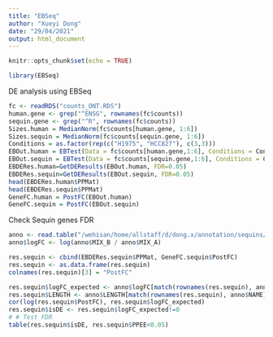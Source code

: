 ```yaml
---
title: "EBSeq"
author: "Xueyi Dong"
date: "29/04/2021"
output: html_document
---
```


```r
knitr::opts_chunk$set(echo = TRUE)
```

```r
library(EBSeq)
```
DE analysis using EBSeq
```r
fc <- readRDS("counts_ONT.RDS")
human.gene <- grep("^ENSG", rownames(fc$counts))
sequin.gene <- grep("^R", rownames(fc$counts))
Sizes.human = MedianNorm(fc$counts[human.gene, 1:6])
Sizes.sequin = MedianNorm(fc$counts[sequin.gene, 1:6])
Conditions = as.factor(rep(c("H1975", "HCC827"), c(3,3)))
EBOut.human = EBTest(Data = fc$counts[human.gene,1:6], Conditions = Conditions, sizeFactors = Sizes.human, maxround = 5)
EBOut.sequin = EBTest(Data = fc$counts[sequin.gene,1:6], Conditions = Conditions, sizeFactors = Sizes.sequin, maxround = 5)
EBDERes.human=GetDEResults(EBOut.human, FDR=0.05)
EBDERes.sequin=GetDEResults(EBOut.sequin, FDR=0.05)
head(EBDERes.human$PPMat)
head(EBDERes.sequin$PPMat)
GeneFC.human = PostFC(EBOut.human)
GeneFC.sequin = PostFC(EBOut.sequin)
```

Check Sequin genes FDR
```r
anno <- read.table("/wehisan/home/allstaff/d/dong.x/annotation/sequins/rnasequin_genes_2.4.tsv", header = TRUE, stringsAsFactors = FALSE)
anno$logFC <- log(anno$MIX_B / anno$MIX_A)

res.sequin <- cbind(EBDERes.sequin$PPMat, GeneFC.sequin$PostFC)
res.sequin <- as.data.frame(res.sequin)
colnames(res.sequin)[3] = "PostFC"

res.sequin$logFC_expected <- anno$logFC[match(rownames(res.sequin), anno$NAME)]
res.sequin$LENGTH <- anno$LENGTH[match(rownames(res.sequin), anno$NAME)]
cor(log(res.sequin$PostFC), res.sequin$logFC_expected)
res.sequin$isDE <- res.sequin$logFC_expected!=0
# # Test FDR
table(res.sequin$isDE, res.sequin$PPEE<0.05)
```

